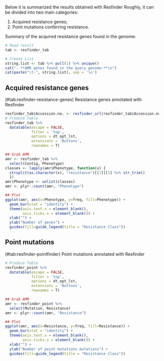 Below it is summarized the results obtained with Resfinder Roughly, it can be divided into two main categories: 

1. Acquired resistance genes;
2. Point mutations conferring resistance.

Summary of the acquired resistance genes found in the genome:

```r
# Read result
tab <- resfinder_tab

# Create List
string.list <- tab %>% pull(1) %>% unique()
cat("- **AMR genes found in the query genome:**\n")
cat(paste("\t-", string.list), sep = '\n')
```

## Acquired resistance genes

<caption>(#tab:resfinder-resistance-genes) Resistance genes annotated with Resfinder</caption>
```r
resfinder_tab$Accession.no. <- resfinder_url(resfinder_tab$Accession.no.)
# Produce Table
resfinder_tab %>%
  datatable(escape = FALSE,
            filter = 'top',
            options = dt_opt_lst,
            extensions = 'Buttons',
            rownames = T)
```

```r
## Grab AMR
amr <- resfinder_tab %>%
  select(Contig, Phenotype)
classes <- lapply(amr$Phenotype, function(x) {
  strsplit(as.character(x), "resistance")[[1]][1] %>% str_trim()
  })
amr$Phenotype <- unlist(classes)
amr <- plyr::count(amr, "Phenotype")

## Plot
ggplot(amr, aes(x=Phenotype, y=freq, fill=Phenotype)) +
  geom_bar(stat = "identity") +
  theme(axis.text.x = element_blank(),
        axis.ticks.x = element_blank()) +
  xlab("") +
  ylab("Number of genes") +
  guides(fill=guide_legend(title = "Resistance Class"))
```

## Point mutations

<caption>(#tab:resfinder-pointfinder) Point mutations annotated with Resfinder</caption>
```r
# Produce Table
resfinder_point %>%
  datatable(escape = FALSE,
            filter = 'top',
            options = dt_opt_lst,
            extensions = 'Buttons',
            rownames = T)
```

```r
## Grab AMR
amr <- resfinder_point %>%
  select(Mutation, Resistance)
amr <- plyr::count(amr, "Resistance")

## Plot
ggplot(amr, aes(x=Resistance, y=freq, fill=Resistance)) +
  geom_bar(stat = "identity") +
  theme(axis.text.x = element_blank(),
        axis.ticks.x = element_blank()) +
  xlab("") +
  ylab("Number of point mutations mutations") +
  guides(fill=guide_legend(title = "Resistance Class"))
```
